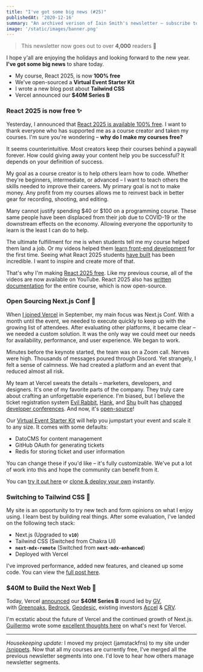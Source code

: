 ```yaml
---
title: "I've got some big news (#25)"
publishedAt: '2020-12-16'
summary: "An archived verison of Iain Smith's newsletter – subscribe to get early access."
image: '/static/images/banner.png'
---
```


> This newsletter now goes out to over **4,000** readers 🎉

I hope y'all are enjoying the holidays and looking forward to the new year. **I've got some big news** to share today.

- My course, React 2025, is now **100% free**
- We've open-sourced a **Virtual Event Starter Kit**
- I wrote a new blog post about **Tailwind CSS**
- Vercel announced our **$40M Series B**

### React 2025 is now free ✨

Yesterday, I announced that [React 2025 is available 100% free](https://twitter.com/leeerob/status/1338862248454803462). I want to thank everyone who has supported me as a course creator and taken my courses. I'm sure you're wondering – **why do I make my courses free?**

It seems counterintuitive. Most creators keep their courses behind a paywall forever. How could giving away your content help you be successful? It depends on your definition of success.

My goal as a course creator is to help others learn how to code. Whether they're beginners, intermediate, or advanced – I want to teach others the skills needed to improve their careers. My primary goal is not to make money. Any profit from my courses allows me to reinvest back in better gear for recording, shooting, and editing.

Many cannot justify spending $40 or $100 on a programming course. These same people have been displaced from their job due to COVID-19 or the downstream effects on the economy. Allowing everyone the opportunity to learn is the least I can do to help.

The ultimate fulfillment for me is when students tell me my course helped them land a job. Or my videos helped them [learn front-end development](https://twitter.com/fenskexyz/status/1309363883287642112) for the first time. Seeing what React 2025 students [have built](https://docs.react2025.com/conclusion#showcase) has been incredible. I want to inspire and create more of that.

That's why I'm making [React 2025 free](https://react2025.com/). Like my previous course, all of the videos are now available on YouTube. React 2025 also has [written documentation](https://docs.react2025.com/) for the entire course, which is now open-source.

### Open Sourcing Next.js Conf 🚀

When [I joined Vercel](/newsletter/23) in September, my main focus was Next.js Conf. With a month until the event, we needed to execute quickly to keep up with the growing list of attendees. After evaluating other platforms, it became clear – we needed a custom solution. It was the only way we could meet our needs for availability, performance, and user experience. We began to work.

Minutes before the keynote started, the team was on a Zoom call. Nerves were high. Thousands of messages poured through Discord. Yet strangely, I felt a sense of calmness. We had created a platform and an event that reduced almost all risk.

My team at Vercel sweats the details – marketers, developers, and designers. It's one of my favorite parts of the company. They truly care about crafting an unforgettable experience. I'm biased, but I believe the ticket registration system [Evil Rabbit](https://twitter.com/evilrabbit_), [Hank](https://twitter.com/theHankTaylor), and [Shu](https://twitter.com/chibicode) built has [changed](https://remote.reactsummit.com/badge/lxs) [developer conferences](https://graphqlgalaxy.com/badge/lauragift21). And now, it's [open-source](https://vercel.com/virtual-event-starter-kit)!

Our [Virtual Event Starter Kit](https://vercel.com/virtual-event-starter-kit) will help you jumpstart your event and scale it to any size. It comes with some defaults:

- DatoCMS for content management
- GitHub OAuth for generating tickets
- Redis for storing ticket and user information

You can change these if you'd like – it's fully customizable. We've put a lot of work into this and hope the community can benefit from it.

You can [try it out here](https://demo.vercel.events/) or [clone & deploy your own](https://vercel.com/new/git/external?repository-url=https%3A%2F%2Fgithub.com%2Fvercel%2Fvirtual-event-starter-kit&project-name=virtual-event-starter-kit&repository-name=virtual-event-starter-kit&demo-title=Virtual%20Event%20Starter%20Kit&demo-description=Jumpstart%20your%20virtual%20event%20and%20scale%20to%20any%20size%20with%20Next.js%20and%20Vercel.&demo-url=https%3A%2F%2Fdemo.vercel.events%2F&demo-image=https%3A%2F%2Fdemo.vercel.events%2Fdeploy.png&integration-ids=oac_I1h8Dm9Mf30VNb3xQ0hebYvS&external-id=%7B%22manifest%22%3A%20%22https%3A%2F%2Fraw.githubusercontent.com%2Fvercel%2Fvirtual-event-starter-kit%2Fmain%2Fdatocms.json%22%7D) instantly.

### Switching to Tailwind CSS 💨

My site is an opportunity to try new tech and form opinions on what I enjoy using. I learn best by building real things. After some evaluation, I've landed on the following tech stack:

- Next.js (Upgraded to **`v10`**)
- Tailwind CSS (Switched from Chakra UI)
- **`next-mdx-remote`** (Switched from **`next-mdx-enhanced`**)
- Deployed with Vercel

I've improved performance, added new features, and cleaned up some code. You can view the [full post here](/blog/tailwind).

### $40M to Build the Next Web 🍾

Today, Vercel [announced](https://vercel.com/blog/series-b-40m-to-build-the-next-web) our **$40M Series B** round led by [GV](https://www.gv.com/), with [Greenoaks](http://www.greenoakscap.com/), [Bedrock](https://www.bedrockcap.com/), [Geodesic](https://www.geodesiccap.com/), existing investors [Accel](https://www.accel.com/) & [CRV](https://www.crv.com/).

I'm ecstatic about the future of Vercel and the continued growth of Next.js. [Guillermo](https://twitter.com/rauchg) wrote some [excellent thoughts here](https://rauchg.com/2020/next-for-vercel) on what's next for Vercel.

---

_Housekeeping update:_ I moved my project (jamstackfns) to my site under [/snippets](/snippets). Now that all my courses are currently free, I've merged all the previous newsletter segments into one. I'd love to hear how others manage newsletter segments.
